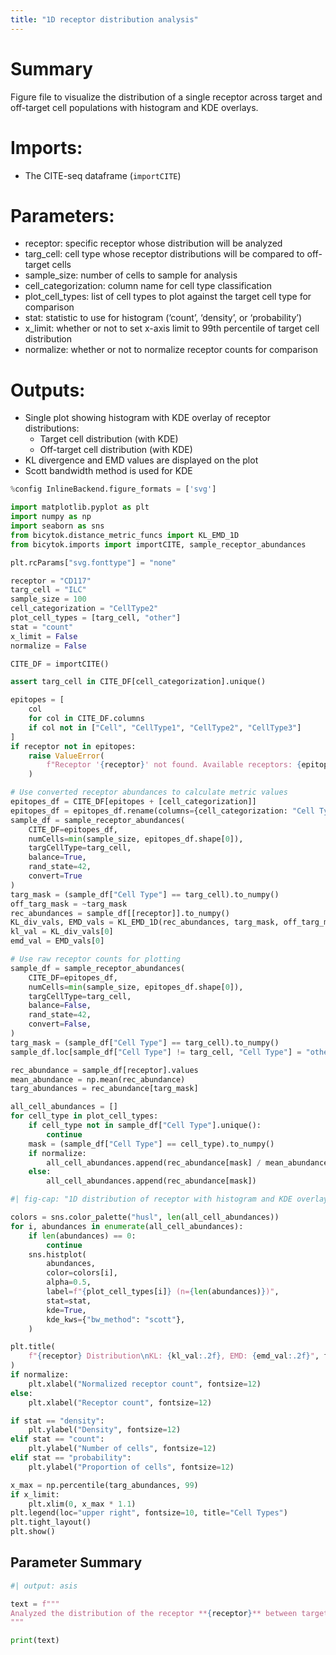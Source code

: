 ```yaml
---
title: "1D receptor distribution analysis"
---
```


# Summary
Figure file to visualize the distribution of a single receptor across target and off-target cell populations with histogram and KDE overlays.

# Imports:
- The CITE-seq dataframe (`importCITE`)

# Parameters:
- receptor: specific receptor whose distribution will be analyzed
- targ_cell: cell type whose receptor distributions will be compared to off-target cells
- sample_size: number of cells to sample for analysis
- cell_categorization: column name for cell type classification
- plot_cell_types: list of cell types to plot against the target cell type for comparison
- stat: statistic to use for histogram ('count', 'density', or 'probability')
- x_limit: whether or not to set x-axis limit to 99th percentile of target cell distribution
- normalize: whether or not to normalize receptor counts for comparison

# Outputs:
- Single plot showing histogram with KDE overlay of receptor distributions:
  - Target cell distribution (with KDE)
  - Off-target cell distribution (with KDE)
- KL divergence and EMD values are displayed on the plot
- Scott bandwidth method is used for KDE

```python
%config InlineBackend.figure_formats = ['svg']

import matplotlib.pyplot as plt
import numpy as np
import seaborn as sns
from bicytok.distance_metric_funcs import KL_EMD_1D
from bicytok.imports import importCITE, sample_receptor_abundances

plt.rcParams["svg.fonttype"] = "none"

receptor = "CD117"
targ_cell = "ILC"
sample_size = 100
cell_categorization = "CellType2"
plot_cell_types = [targ_cell, "other"]
stat = "count"
x_limit = False
normalize = False

CITE_DF = importCITE()

assert targ_cell in CITE_DF[cell_categorization].unique()

epitopes = [
    col
    for col in CITE_DF.columns
    if col not in ["Cell", "CellType1", "CellType2", "CellType3"]
]
if receptor not in epitopes:
    raise ValueError(
        f"Receptor '{receptor}' not found. Available receptors: {epitopes}"
    )

# Use converted receptor abundances to calculate metric values
epitopes_df = CITE_DF[epitopes + [cell_categorization]]
epitopes_df = epitopes_df.rename(columns={cell_categorization: "Cell Type"})
sample_df = sample_receptor_abundances(
    CITE_DF=epitopes_df,
    numCells=min(sample_size, epitopes_df.shape[0]),
    targCellType=targ_cell,
    balance=True,
    rand_state=42,
    convert=True
)
targ_mask = (sample_df["Cell Type"] == targ_cell).to_numpy()
off_targ_mask = ~targ_mask
rec_abundances = sample_df[[receptor]].to_numpy()
KL_div_vals, EMD_vals = KL_EMD_1D(rec_abundances, targ_mask, off_targ_mask)
kl_val = KL_div_vals[0]
emd_val = EMD_vals[0]

# Use raw receptor counts for plotting
sample_df = sample_receptor_abundances(
    CITE_DF=epitopes_df,
    numCells=min(sample_size, epitopes_df.shape[0]),
    targCellType=targ_cell,
    balance=False,
    rand_state=42,
    convert=False,
)
targ_mask = (sample_df["Cell Type"] == targ_cell).to_numpy()
sample_df.loc[sample_df["Cell Type"] != targ_cell, "Cell Type"] = "other"

rec_abundance = sample_df[receptor].values
mean_abundance = np.mean(rec_abundance)
targ_abundances = rec_abundance[targ_mask]

all_cell_abundances = []
for cell_type in plot_cell_types:
    if cell_type not in sample_df["Cell Type"].unique():
        continue
    mask = (sample_df["Cell Type"] == cell_type).to_numpy()
    if normalize:
        all_cell_abundances.append(rec_abundance[mask] / mean_abundance)
    else:
        all_cell_abundances.append(rec_abundance[mask])
```

```python
#| fig-cap: "1D distribution of receptor with histogram and KDE overlay"

colors = sns.color_palette("husl", len(all_cell_abundances))
for i, abundances in enumerate(all_cell_abundances):
    if len(abundances) == 0:
        continue
    sns.histplot(
        abundances,
        color=colors[i],
        alpha=0.5,
        label=f"{plot_cell_types[i]} (n={len(abundances)})",
        stat=stat,
        kde=True,
        kde_kws={"bw_method": "scott"},
    )

plt.title(
    f"{receptor} Distribution\nKL: {kl_val:.2f}, EMD: {emd_val:.2f}", fontsize=14
)
if normalize:
    plt.xlabel("Normalized receptor count", fontsize=12)
else:
    plt.xlabel("Receptor count", fontsize=12)

if stat == "density":
    plt.ylabel("Density", fontsize=12)
elif stat == "count":
    plt.ylabel("Number of cells", fontsize=12)
elif stat == "probability":
    plt.ylabel("Proportion of cells", fontsize=12)

x_max = np.percentile(targ_abundances, 99)
if x_limit:
    plt.xlim(0, x_max * 1.1)
plt.legend(loc="upper right", fontsize=10, title="Cell Types")
plt.tight_layout()
plt.show()
```

## Parameter Summary
```python
#| output: asis

text = f"""
Analyzed the distribution of the receptor **{receptor}** between target cell type **{targ_cell}** and all other cell types. The analysis was performed on **{sample_size}** cells sampled from the CITE-seq dataset. The histogram statistic used was '**{stat}**' and the epitope counts were {'**normalized**' if normalize else '**not normalized**'} for comparison
"""

print(text)
```